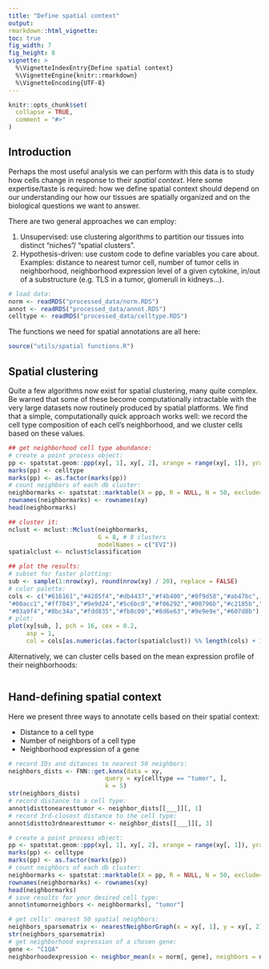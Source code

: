 ```yaml
---
title: "Define spatial context"
output: 
rmarkdown::html_vignette: 
toc: true
fig_width: 7 
fig_height: 8 
vignette: >
  %\VignetteIndexEntry{Define spatial context}
  %\VignetteEngine{knitr::rmarkdown}
  %\VignetteEncoding{UTF-8}
---
```

<style>
p.caption {
  font-size: 1.5em;
}
</style>
```r
knitr::opts_chunk$set(
  collapse = TRUE,
  comment = "#>"
)
```


## Introduction

Perhaps the most useful analysis we can perform with this data is to study how cells
change in response to their *spatial context*. 
Here some expertise/taste is required: how we define spatial context should depend on
our understanding our how our tissues are spatially organized and on the biological questions we 
want to answer. 

There are two general approaches we can employ:

1. Unsupervised: use clustering algorithms to partition our tissues into distinct "niches"/ "spatial clusters". 
2. Hypothesis-driven: use custom code to define variables you care about. Examples: distance to nearest 
tumor cell, number of tumor cells in neighborhood, neighborhood expression level of a given cytokine, 
in/out of a substructure (e.g. TLS in a tumor, glomeruli in kidneys...).

```r
# load data:
norm <- readRDS("processed_data/norm.RDS")
annot <- readRDS("processed_data/annot.RDS")
celltype <- readRDS("processed_data/celltype.RDS")
```

The functions we need for spatial annotations are all here:
```r
source("utils/spatial functions.R")
```

## Spatial clustering

Quite a few algorithms now exist for spatial clustering, many quite complex. 
Be warned that some of these become computationally intractable with the very large datasets now routinely produced by spatial platforms. 
We find that a simple, computationally quick approach works well: we record the cell type composition of each cell's neighborhood,
and we cluster cells based on these values. 


```r
## get neighborhood cell type abundance:
# create a point process object:
pp <- spatstat.geom::ppp(xy[, 1], xy[, 2], xrange = range(xy[, 1]), yrange = range(xy[, 2]))
marks(pp) <- celltype
marks(pp) <- as.factor(marks(pp))
# count neighbors of each db cluster:
neighbormarks <- spatstat::marktable(X = pp, R = NULL, N = 50, exclude=TRUE, collapse=FALSE)
rownames(neighbormarks) <- rownames(xy)
head(neighbormarks)

## cluster it: 
nclust <- mclust::Mclust(neighbormarks, 
                         G = 8, # 8 clusters
                         modelNames = c("EVI")) 
spatialclust <- nclust$classification

## plot the results:
# subset for faster plotting:
sub <- sample(1:nrow(xy), round(nrow(xy) / 20), replace = FALSE)
# color palette:
cols <- c("#616161","#4285f4","#db4437","#f4b400","#0f9d58","#ab47bc",
"#00acc1","#ff7043","#9e9d24","#5c6bc0","#f06292","#00796b","#c2185b","#7e57c2",
"#03a9f4","#8bc34a","#fdd835","#fb8c00","#8d6e63","#9e9e9e","#607d8b")
# plot:
plot(xy[sub, ], pch = 16, cex = 0.2, 
     asp = 1, 
     col = cols[as.numeric(as.factor(spatialclust)) %% length(cols) + 1])
```

Alternatively, we can cluster cells based on the mean expression profile of their neighborhoods:

```r





```


## Hand-defining spatial context

Here we present three ways to annotate cells based on their spatial context:

- Distance to a cell type
- Number of neighbors of a cell type
- Neighborhood expression of a gene


```r
# record IDs and ditances to nearest 50 neighbors:
neighbors_dists <- FNN::get.knnx(data = xy, 
                           query = xy[celltype == "tumor", ], 
                           k = 5)
str(neighbors_dists)
# record distance to a cell type:
annot$disttonearesttumor <- neighbor_dists[[___]][, 1]
# record 3rd-closest distance to the cell type:
annot$distto3rdnearesttumor <- neighbor_dists[[___]][, 3]
```


```r
# create a point process object:
pp <- spatstat.geom::ppp(xy[, 1], xy[, 2], xrange = range(xy[, 1]), yrange = range(xy[, 2]))
marks(pp) <- celltype
marks(pp) <- as.factor(marks(pp))
# count neighbors of each db cluster:
neighbormarks <- spatstat::marktable(X = pp, R = NULL, N = 50, exclude=TRUE, collapse=FALSE)
rownames(neighbormarks) <- rownames(xy)
head(neighbormarks)
# save results for your desired cell type:
annot$ntumorneighbors <- neighbormarks[, "tumor"]
```


```r
# get cells' nearest 50 spatial neighbors:
neighbors_sparsematrix <- nearestNeighborGraph(x = xy[, 1], y = xy[, 2], N = 50, subset = annot$tissue)  
str(neighbors_sparsematrix)
# get neighborhood expression of a chosen gene:
gene <- "C1QA"
neighborhoodexpression <- neighbor_mean(x = norm[, gene], neighbors = neighbors_sparsematrix)
```


